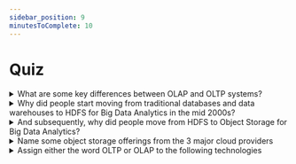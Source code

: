 ```yaml
---
sidebar_position: 9
minutesToComplete: 10
---
```


# Quiz

<details>
<summary>What are some key differences between OLAP and OLTP systems?</summary>
<div style={{textAlign: 'center'}}>
    <img
        src={require('./assets/olap-oltp.png').default}
        alt="Example banner"
    />
</div>

> **OLTP**
>
> Frequent updates, transactional behaviour/requirements
>
> Query priorities:
> * low-latency, up-to-date, consistent data for standard business operations

> **OLAP**
>
> Oriented towards analysis, modelling, reporting, business intelligence
>
> Query Priorities:
> * asking big questions against big data, supporting flexible queries/analyses
> * efficiently processing millions of rows and returning thousands/millions of rows

<div style={{textAlign: 'center'}}>
    <figure class="video-container">
        <iframe width="560" height="315" src="https://www.youtube.com/embed/-v3PhEtOuxw" title="YouTube video player" frameborder="0" allow="accelerometer; autoplay; clipboard-write; encrypted-media; gyroscope; picture-in-picture" allowfullscreen></iframe>
    </figure>
</div>
</details>

<details>
<summary>Why did people start moving from traditional databases and data warehouses to HDFS for Big Data Analytics in the mid 2000s?</summary>

Traditional relational databases and data warehouses relied on vertical scaling which required expensive/specialized hardware and was hard to plan for
HDFS and MapReduce allowed for horizontal scalability with cheap commodity hardware.
</details>

<details>
    <summary>And subsequently, why did people move from HDFS to Object Storage for Big Data Analytics?</summary>

Cloud-based Object Storage is super scalable and cheap, far more than HDFS (which is only often used in on-prem environments these days). It was also great for storing all sorts of file formats (unstructured text, images, video, etc.)
Most modern cloud-based Data Lakes are built-on Object Storage technologies.
Modern query engines such as Apache Spark, Presto, Dremio, etc. can efficiently scan data laying on object stores. To summarize:
object storage + (on-demand) query engines = fully decoupled storage and compute
(great for scalability, elasticity, cost)
</details>

<details>
    <summary>Name some object storage offerings from the 3 major cloud providers</summary>
<details>
    <summary>AWS</summary>
<ul>
<li>Amazon S3 (general purpose)</li>
<li>Amazon S3 Glacier (for archiving)</li>
</ul>
</details>
<details>
    <summary>Microsoft Azure</summary>
<ul>
<li>Azure Blob Storage (general purpose)</li>
<li>Azure Data Lake Storage Gen2 (has a file systems hierarchy, great for large structured and semi-structured datasets)</li>
</ul>
</details>
<details>
    <summary>GCP</summary>
<ul>
<li>Google Cloud Storage or GCS (general purpose)</li>
</ul>
</details>
</details>

<details>
    <summary>Assign either the word OLTP or OLAP to the following technologies</summary>
<details>
<summary>Operational Databases</summary>
OLTP
</details>
<details>
<summary>MongoDB or Cassandra</summary>
Depends (you’ll find use-cases online for either)
</details>
<details>
<summary>Data Warehouses (e.g. Oracle, Snowflake, Redshift)</summary>
OLAP
</details>
<details>
<summary>Apache Spark</summary>
OLAP
</details>
<details>
<summary>Presto/Athena</summary>
OLAP
</details>
</details>
